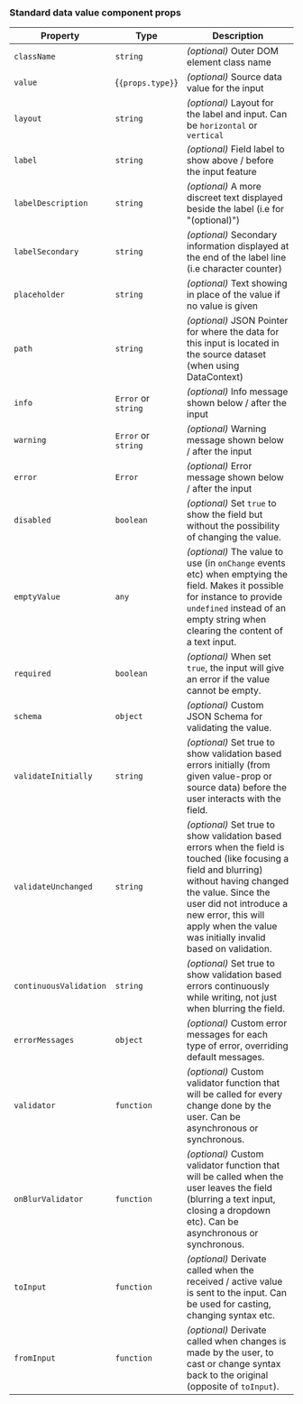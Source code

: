 ### Standard data value component props

| Property               | Type                        | Description                                                                                                                                                                                                                                                                    |
| ---------------------- | --------------------------- | ------------------------------------------------------------------------------------------------------------------------------------------------------------------------------------------------------------------------------------------------------------------------------ |
| `className`            | `string`                    | _(optional)_ Outer DOM element class name                                                                                                                                                                                                                                      |
| `value`                | {<code>{props.type}</code>} | _(optional)_ Source data value for the input                                                                                                                                                                                                                                   |
| `layout`               | `string`                    | _(optional)_ Layout for the label and input. Can be `horizontal` or `vertical`                                                                                                                                                                                                 |
| `label`                | `string`                    | _(optional)_ Field label to show above / before the input feature                                                                                                                                                                                                              |
| `labelDescription`     | `string`                    | _(optional)_ A more discreet text displayed beside the label (i.e for "(optional)")                                                                                                                                                                                            |
| `labelSecondary`       | `string`                    | _(optional)_ Secondary information displayed at the end of the label line (i.e character counter)                                                                                                                                                                              |
| `placeholder`          | `string`                    | _(optional)_ Text showing in place of the value if no value is given                                                                                                                                                                                                           |
| `path`                 | `string`                    | _(optional)_ JSON Pointer for where the data for this input is located in the source dataset (when using DataContext)                                                                                                                                                          |
| `info`                 | `Error` or `string`         | _(optional)_ Info message shown below / after the input                                                                                                                                                                                                                        |
| `warning`              | `Error` or `string`         | _(optional)_ Warning message shown below / after the input                                                                                                                                                                                                                     |
| `error`                | `Error`                     | _(optional)_ Error message shown below / after the input                                                                                                                                                                                                                       |
| `disabled`             | `boolean`                   | _(optional)_ Set `true` to show the field but without the possibility of changing the value.                                                                                                                                                                                   |
| `emptyValue`           | `any`                       | _(optional)_ The value to use (in `onChange` events etc) when emptying the field. Makes it possible for instance to provide `undefined` instead of an empty string when clearing the content of a text input.                                                                  |
| `required`             | `boolean`                   | _(optional)_ When set `true`, the input will give an error if the value cannot be empty.                                                                                                                                                                                       |
| `schema`               | `object`                    | _(optional)_ Custom JSON Schema for validating the value.                                                                                                                                                                                                                      |
| `validateInitially`    | `string`                    | _(optional)_ Set true to show validation based errors initially (from given value-prop or source data) before the user interacts with the field.                                                                                                                               |
| `validateUnchanged`    | `string`                    | _(optional)_ Set true to show validation based errors when the field is touched (like focusing a field and blurring) without having changed the value. Since the user did not introduce a new error, this will apply when the value was initially invalid based on validation. |
| `continuousValidation` | `string`                    | _(optional)_ Set true to show validation based errors continuously while writing, not just when blurring the field.                                                                                                                                                            |
| `errorMessages`        | `object`                    | _(optional)_ Custom error messages for each type of error, overriding default messages.                                                                                                                                                                                        |
| `validator`            | `function`                  | _(optional)_ Custom validator function that will be called for every change done by the user. Can be asynchronous or synchronous.                                                                                                                                              |
| `onBlurValidator`      | `function`                  | _(optional)_ Custom validator function that will be called when the user leaves the field (blurring a text input, closing a dropdown etc). Can be asynchronous or synchronous.                                                                                                 |
| `toInput`              | `function`                  | _(optional)_ Derivate called when the received / active value is sent to the input. Can be used for casting, changing syntax etc.                                                                                                                                              |
| `fromInput`            | `function`                  | _(optional)_ Derivate called when changes is made by the user, to cast or change syntax back to the original (opposite of `toInput`).                                                                                                                                          |
